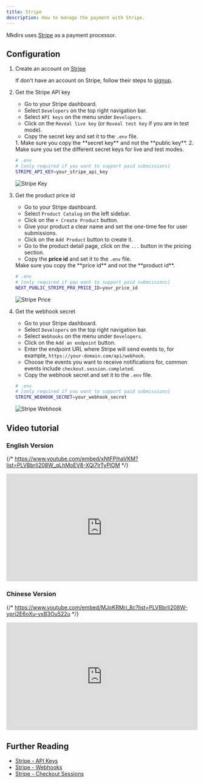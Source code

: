 ```yaml
---
title: Stripe
description: How to manage the payment with Stripe.
---
```



Mkdirs uses [Stripe](https://stripe.com/) as a payment processor.

## Configuration

<Steps>

1. Create an account on [Stripe](https://stripe.com/)

    If don't have an account on Stripe, follow their steps to [signup](https://dashboard.stripe.com/register).

2. Get the Stripe API key

    - Go to your Stripe dashboard.
    - Select `Developers` on the top right navigation bar.
    - Select `API keys` on the menu under `Developers`.
    - Click on the `Reveal live key` (or `Reveal test key` if you are in test mode).
    - Copy the secret key and set it to the `.env` file.

    <Aside type="caution">
        1. Make sure you copy the **secret key** and not the **public key**.
        2. Make sure you set the different secret keys for live and test modes.
    </Aside>

    ```bash
    # .env
    # [only required if you want to support paid submissions]
    STRIPE_API_KEY=your_stripe_api_key
    ```

    ![Stripe Key](../../../assets/images/stripe-key.png)

3. Get the product price id

    - Go to your Stripe dashboard.
    - Select `Product Catalog` on the left sidebar.
    - Click on the `+ Create Product` button.
    - Give your product a clear name and set the one-time fee for user submissions.
    - Click on the `Add Product` button to create it.
    - Go to the product detail page, click on the `...` button in the pricing section.
    - Copy the **price id** and set it to the `.env` file.

    <Aside type="caution">
        Make sure you copy the **price id** and not the **product id**.
    </Aside>

    ```bash
    # .env
    # [only required if you want to support paid submissions]
    NEXT_PUBLIC_STRIPE_PRO_PRICE_ID=your_price_id
    ```

    ![Stripe Price](../../../assets/images/stripe-price.png)

4. Get the webhook secret

    - Go to your Stripe dashboard.
    - Select `Developers` on the top right navigation bar.
    - Select `Webhooks` on the menu under `Developers`.
    - Click on the `Add an endpoint` button.
    - Enter the endpoint URL where Stripe will send events to, for example, `https://your-domain.com/api/webhook`.
    - Choose the events you want to receive notifications for, common events include `checkout.session.completed`.
    - Copy the webhook secret and set it to the `.env` file.

    ```bash
    # .env
    # [only required if you want to support paid submissions]
    STRIPE_WEBHOOK_SECRET=your_webhook_secret
    ```

    ![Stripe Webhook](../../../assets/images/stripe-webhook.png)

</Steps>

## Video tutorial

### English Version

{/* https://www.youtube.com/embed/xNtFPjhaVKM?list=PLVBbrIi208W_qLhMoEV8-XQi7lrTyPlOM */}
<div style="position: relative; padding-bottom: 56.25%; height: 0; overflow: hidden;">
  <iframe 
    style="position: absolute; top: 0; left: 0; width: 100%; height: 100%;" 
    width="1280" 
    height="720" 
    src="https://www.youtube.com/embed/xNtFPjhaVKM?list=PLVBbrIi208W_qLhMoEV8-XQi7lrTyPlOM" 
    title="【Deploy】【4/8】Environment variables for Stripe —— Launch a directory with Mkdirs template" 
    frameborder="0" 
    allow="accelerometer; autoplay; clipboard-write; encrypted-media; gyroscope; picture-in-picture; web-share" 
    referrerpolicy="strict-origin-when-cross-origin" 
    allowfullscreen
  ></iframe>
</div>

### Chinese Version

{/* https://www.youtube.com/embed/MJoKRMri_8c?list=PLVBbrIi208W-yprj2E6oXu-yxB3Ou522u */}
<div style="position: relative; padding-bottom: 56.25%; height: 0; overflow: hidden;">
  <iframe 
    style="position: absolute; top: 0; left: 0; width: 100%; height: 100%;" 
    width="1280" 
    height="720" 
    src="https://www.youtube.com/embed/MJoKRMri_8c?list=PLVBbrIi208W-yprj2E6oXu-yxB3Ou522u" 
    title="【4/9】配置 Stripe 相关的环境变量 —— 基于Mkdirs模板部署上线导航站的全流程记录" 
    frameborder="0" 
    allow="accelerometer; autoplay; clipboard-write; encrypted-media; gyroscope; picture-in-picture; web-share" 
    referrerpolicy="strict-origin-when-cross-origin" 
    allowfullscreen
  ></iframe>
</div>

## Further Reading

- [Stripe - API Keys](https://stripe.com/docs/keys)
- [Stripe - Webhooks](https://stripe.com/docs/webhooks)
- [Stripe - Checkout Sessions](https://docs.stripe.com/api/checkout/sessions/create)
